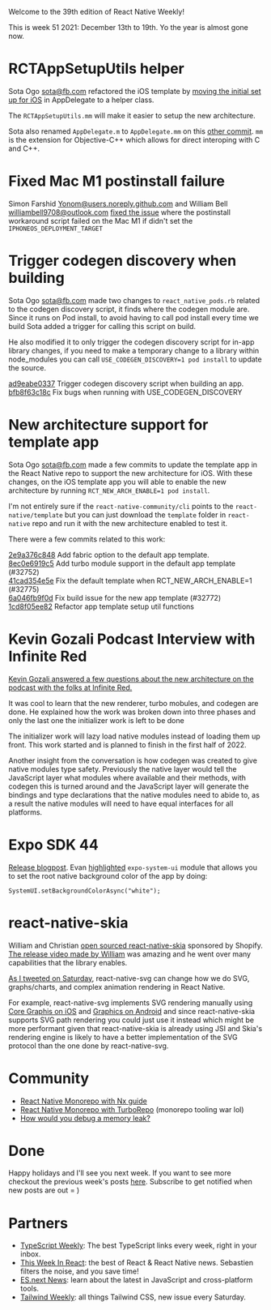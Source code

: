 

Welcome to the 39th edition of React Native Weekly! 

This is week 51 2021: December 13th to 19th. Yo the year is almost gone now. 


# RCTAppSetupUtils helper

Sota Ogo <sota@fb.com> refactored the iOS template by [moving the initial set up for iOS](https://github.com/facebook/react-native/commit/73a04d14525) in AppDelegate to a helper class.

The `RCTAppSetupUtils.mm` will make it easier to setup the new architecture.

Sota also renamed `AppDelegate.m` to `AppDelegate.mm` on this [other commit](https://github.com/facebook/react-native/commit/4fb49cd5559). `mm` is the extension for Objective-C++ which allows for direct interoping with C and C++.


# Fixed Mac M1 postinstall failure

Simon Farshid <Yonom@users.noreply.github.com> and William Bell <williambell9708@outlook.com> [fixed the issue](https://github.com/facebook/react-native/commit/9cd40923362) where the postinstall workaround script failed on the Mac M1 if didn't set the `IPHONEOS_DEPLOYMENT_TARGET`


# Trigger codegen discovery when building

Sota Ogo <sota@fb.com> made two changes to `react_native_pods.rb` related to the codegen discovery script, it finds where the codegen module are. Since it runs on Pod install, to avoid having to call pod install every time we build Sota added a trigger for calling this script on build. 

He also modified it to only trigger the codegen discovery script for in-app library changes, if you need to make a temporary change to a library within node_modules you can call `USE_CODEGEN_DISCOVERY=1 pod install` to update the source.

[ad9eabe0337](https://github.com/facebook/react-native/commit/ad9eabe0337) Trigger codegen discovery script when building an app.   
[bfb8f63c18c](https://github.com/facebook/react-native/commit/bfb8f63c18c) Fix bugs when running with USE_CODEGEN_DISCOVERY  



# New architecture support for template app

Sota Ogo <sota@fb.com> made a few commits to update the template app in the React Native repo to support the new architecture for iOS. With these changes, on the iOS template app you will able to enable the new architecture by running `RCT_NEW_ARCH_ENABLE=1 pod install`.

I'm not entirely sure if the `react-native-community/cli` points to the `react-native/template` but you can just download the `template` folder in `react-native` repo and run it with the new architecture enabled to test it.

There were a few commits related to this work:

[2e9a376c848](https://github.com/facebook/react-native/commit/2e9a376c848) Add fabric option to the default app template.  
[8ec0e6919c5](https://github.com/facebook/react-native/commit/8ec0e6919c5) Add turbo module support in the default app template (#32752)  
[41cad354e5e](https://github.com/facebook/react-native/commit/41cad354e5e) Fix the default template when RCT_NEW_ARCH_ENABLE=1 (#32775)  
[6a046fb9f0d](https://github.com/facebook/react-native/commit/6a046fb9f0d) Fix build issue for the new app template (#32772)  
[1cd8f05ee82](https://github.com/facebook/react-native/commit/1cd8f05ee82) Refactor app template setup util functions  


# Kevin Gozali Podcast Interview with Infinite Red

[Kevin Gozali answered a few questions about the new architecture on the podcast with the folks at Infinite Red.](https://reactnativeradio.com/episodes/rnr-222-the-new-architecture-with-kevin-gozali-from-the-rn-core-team)

It was cool to learn that the new renderer, turbo mobules, and codegen are done. He explained how the work was broken down into three phases and only the last one the initializer work is left to be done

The initializer work will lazy load native modules instead of loading them up front. This work started and is planned to finish in the first half of 2022.

Another insight from the conversation is how codegen was created to give native modules type safety. Previously the native layer would tell the JavaScript layer what modules where available and their methods, with codegen this is turned around and the JavaScript layer will generate the bindings and type declarations that the native modules need to abide to, as a result the native modules will need to have equal interfaces for all platforms. 


# Expo SDK 44

[Release blogpost](https://blog.expo.dev/expo-sdk-44-4c4b8306584a). Evan [highlighted](https://twitter.com/Baconbrix/status/1471981252794208258?s=20) `expo-system-ui` module that allows you to set the root native background color of the app by doing: 

`SystemUI.setBackgroundColorAsync("white");`
 

# react-native-skia

William and Christian [open sourced react-native-skia](https://github.com/Shopify/react-native-skia) sponsored by Shopify. [The release video made by William](https://www.youtube.com/watch?v=EHxEX78alZE) was amazing and he went over many capabilities that the library enables. 

[As I tweeted on Saturday](https://twitter.com/Andrei_Calazans/status/1472117454130266113?s=20), react-native-svg can change how we do SVG, graphs/charts, and complex animation rendering in React Native. 

For example, react-native-svg implements SVG rendering manually using [Core Graphis on iOS](https://developer.apple.com/documentation/coregraphics) and [Graphics on Android](https://source.android.com/devices/graphics) and since react-native-skia supports SVG path rendering you could just use it instead which might be more performant given that react-native-skia is already using JSI and Skia's rendering engine is likely to have a better implementation of the SVG protocol than the one done by react-native-svg.


# Community

- [React Native Monorepo with Nx guide](https://blog.nrwl.io/step-by-step-guide-on-creating-a-monorepo-for-react-native-apps-using-nx-704753b6c70e)
- [React Native Monorepo with TurboRepo](https://twitter.com/valpunk_/status/1471555571631329280) (monorepo tooling war lol)
- [How would you debug a memory leak?](https://twitter.com/Andrei_Calazans/status/1470747564794392576?s=20)


# Done

Happy holidays and I'll see you next week. If you want to see more checkout the previous week's posts [here](/tags/react-native). Subscribe to get notified when new posts are out = )

# Partners

- [TypeScript Weekly](https://www.typescript-weekly.com/): The best TypeScript links every week, right in your inbox.
- [This Week In React](https://www.getrevue.co/profile/thisweekinreact): the best of React & React Native news. Sebastien filters the noise, and you save time!
- [ES.next News](http://esnextnews.com): learn about the latest in JavaScript and cross-platform tools.
- [Tailwind Weekly](https://tailwindweekly.com): all things Tailwind CSS, new issue every Saturday.


